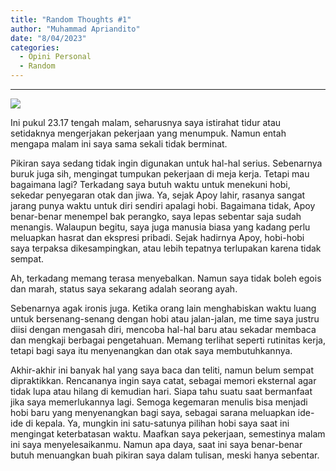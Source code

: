 ```yaml
---
title: "Random Thoughts #1"
author: "Muhammad Apriandito"
date: "8/04/2023"
categories:
  - Opini Personal
  - Random
---
```


------------------------------------------------------------------------

![](images/clipboard-1534041149.png)

Ini pukul 23.17 tengah malam, seharusnya saya istirahat tidur atau setidaknya mengerjakan pekerjaan yang menumpuk. Namun entah mengapa malam ini saya sama sekali tidak berminat.

Pikiran saya sedang tidak ingin digunakan untuk hal-hal serius. Sebenarnya buruk juga sih, mengingat tumpukan pekerjaan di meja kerja. Tetapi mau bagaimana lagi? Terkadang saya butuh waktu untuk menekuni hobi, sekedar penyegaran otak dan jiwa. Ya, sejak Apoy lahir, rasanya sangat jarang punya waktu untuk diri sendiri apalagi hobi. Bagaimana tidak, Apoy benar-benar menempel bak perangko, saya lepas sebentar saja sudah menangis. Walaupun begitu, saya juga manusia biasa yang kadang perlu meluapkan hasrat dan ekspresi pribadi. Sejak hadirnya Apoy, hobi-hobi saya terpaksa dikesampingkan, atau lebih tepatnya terlupakan karena tidak sempat.

Ah, terkadang memang terasa menyebalkan. Namun saya tidak boleh egois dan marah, status saya sekarang adalah seorang ayah.

Sebenarnya agak ironis juga. Ketika orang lain menghabiskan waktu luang untuk bersenang-senang dengan hobi atau jalan-jalan, me time saya justru diisi dengan mengasah diri, mencoba hal-hal baru atau sekadar membaca dan mengkaji berbagai pengetahuan. Memang terlihat seperti rutinitas kerja, tetapi bagi saya itu menyenangkan dan otak saya membutuhkannya.

Akhir-akhir ini banyak hal yang saya baca dan teliti, namun belum sempat dipraktikkan. Rencananya ingin saya catat, sebagai memori eksternal agar tidak lupa atau hilang di kemudian hari. Siapa tahu suatu saat bermanfaat jika saya memerlukannya lagi. Semoga kegemaran menulis bisa menjadi hobi baru yang menyenangkan bagi saya, sebagai sarana meluapkan ide-ide di kepala. Ya, mungkin ini satu-satunya pilihan hobi saya saat ini mengingat keterbatasan waktu. Maafkan saya pekerjaan, semestinya malam ini saya menyelesaikanmu. Namun apa daya, saat ini saya benar-benar butuh menuangkan buah pikiran saya dalam tulisan, meski hanya sebentar.

